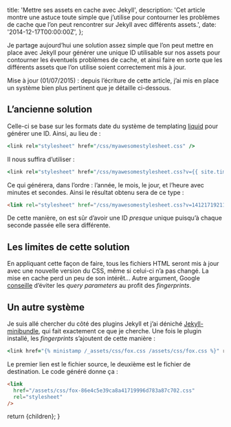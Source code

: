 
  title: 'Mettre ses assets en cache avec Jekyll',
  description:
    'Cet article montre une astuce toute simple que j’utilise pour contourner les problèmes de cache que l’on peut rencontrer sur Jekyll avec différents assets.',
  date: '2014-12-17T00:00:00Z',
};

Je partage aujourd’hui une solution assez simple que l’on peut mettre en place avec Jekyll pour générer une unique ID utilisable sur nos assets pour contourner les éventuels problèmes de cache, et ainsi faire en sorte que les différents assets que l’on utilise soient correctement mis à jour.

<div className="info">
  Mise à jour (01/07/2015) : depuis l’écriture de cette article, j’ai mis en
  place un système bien plus pertinent que je détaille ci-dessous.
</div>

## L’ancienne solution

Celle-ci se base sur les formats date du système de templating <a href="http://liquidmarkup.org/">liquid</a> pour générer une ID. Ainsi, au lieu de :

```ruby
<link rel="stylesheet" href="/css/myawesomestylesheet.css" />
```

Il nous suffira d’utiliser :

```ruby
<link rel="stylesheet" href="/css/myawesomestylesheet.css?v={{ site.time | date: '%y%m%d%k%M%S' }}">
```

Ce qui générera, dans l’ordre : l’année, le mois, le jour, et l’heure avec minutes et secondes. Ainsi le résultat obtenu sera de ce type :

```html
<link rel="stylesheet" href="/css/myawesomestylesheet.css?v=141217192112" />
```

De cette manière, on est sûr d’avoir une ID _presque_ unique puisqu’à chaque seconde passée elle sera différente.

## Les limites de cette solution

En appliquant cette façon de faire, tous les fichiers HTML seront mis à jour avec une nouvelle version du CSS, même si celui-ci n’a pas changé. La mise en cache perd un peu de son intérêt... Autre argument, Google [conseille](https://developers.google.com/speed/docs/insights/LeverageBrowserCaching) d’éviter les _query parameters_ au profit des _fingerprints_.

## Un autre système

Je suis allé chercher du côté des plugins Jekyll et j’ai déniché [Jekyll-minibundle](https://github.com/tkareine/jekyll-minibundle), qui fait exactement ce que je cherche. Une fois le plugin installé, les _fingerprints_ s’ajoutent de cette manière :

```ruby
<link href="{% ministamp /_assets/css/fox.css /assets/css/fox.css %}" rel="stylesheet">
```

Le premier lien est le fichier source, le deuxième est le fichier de destination. Le code généré donne ça :

```html
<link
  href="/assets/css/fox-86e4c5e39ca8a41719996d783a87c702.css"
  rel="stylesheet"
/>
```

  return <MdxLayout metadata={metadata}>{children}</MdxLayout>;
}
